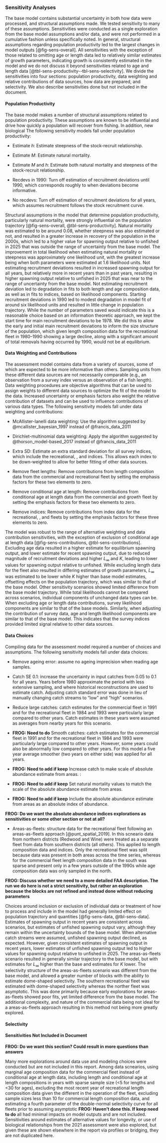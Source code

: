 ### Sensitivity Analyses {#sec-assmt-sens}

The base model contains substantial uncertainty in both how data were processed, and structural assumptions made. We tested sensitivity to many of these assumptions. Sensitivities were conducted as a single exploration from the base model assumptions and/or data, and were not performed in a cumulative fashion unless specifically noted. In general, structural assumptions regarding population productivity led to the largest changes in model outputs [@fig-sens-overall]. All sensitivities with the exception of those related to omitting age or length data led to relatively similar estimates of growth parameters, indicating growth is consistently estimated in the model and we do not discuss it beyond sensitivities related to age and length data [@tbl-sens-productivity--tbl-sens-selectivity]. We divide the sensitivities into four sections: population productivity, data weighting and relative contributions of data sources, how data are prepared, and selectivity. We also describe sensitivities done but not included in the document. 

#### Population Productivity

The base model makes a number of structural assumptions related to population productivity. These assumptions are known to be influential and drive how quickly a population will recover from fishing. In addition, new biological The following sensitivity models fall under population productivity:

-   Estimate $h$: Estimate steepness of the stock-recruit relationship.

-   Estimate $M$: Estimate natural mortality.

-   Estimate $M$ and $h$: Estimate both natural mortality and steepness of the stock-recruit relationship.

-   Recdevs in 1990: Turn off estimation of recruitment deviations until 1990, which corresponds roughly to when deviations become informative. 

-   No recdevs: Turn off estimation of recruitment deviations for all years, which assumes recruitment follows the stock recruitment curve. 

Structural assumptions in the model that determine population productivity, particularly natural mortality, were strongly influential on the population trajectory [@fig-sens-overall, @tbl-sens-productivity]. Natural mortality was estimated to be around 0.08, whether steepness was also estimated or not, and resulted in a greater increase in recovery of the population in the 2000s, which led to a higher value for spawning output relative to unfished in 2025 that was outside the range of uncertainty from the base model. The improvement in total likelihood when estimating natural mortality or steepness was approximately one likelihood unit, with the greatest increase being when both parameters were estimated at 1.6 likelihood units.  Not estimating recruitment deviations resulted in increased spawning output for all years, but relatively more in recent years than in past years, resulting in higher spawning output relative to unfished in 2025 that was near to the range of uncertainty from the base model. Not estimating recruitment deviation led to degradation in fits to both length and age composition data, as well as in fits to indices, based on likelihood components. Starting recruitment deviations in 1990 led to modest degradation in model fit of around six likelihood units and resulted in little change in population trajectory. While the number of parameters saved would indicate this is a reasonable choice based on an information theoretic approach, we kept the start time for main recruitment deviations to be 1978. We did this to allow the early and initial main recruitment deviations to inform the size structure of the population, which given length composition data for the recreational fleet in 1980--1990 showing a large decline, along with a significant amount of total removals having occurred by 1990, would not be at equilibrium.  


#### Data Weighting and Contributions

The assessment model contains data from a variety of sources, some of which are expected to be more informative than others. Sampling units from these different data sources are not necessarily comparable (e.g., an observation from a survey index versus an observation of a fish length). Data weighting procedures are objective algorithms that can be used to assign weights to different data sources to optimize the fit of the model to the data. Increased uncertainty or emphasis factors also weight the relative contribution of datasets and can be used to influence contributions of various data types. The following sensitivity models fall under data weighting and contributions:

-   McAllister-Ianelli data weighting: Use the algorithm suggested by @mcallister_bayesian_1997 instead of @francis_data_2011

-   Dirichlet-multinomial data weighting: Apply the algorithm suggested by @thorson_model-based_2017 instead of @francis_data_2011

-   Extra SD: Estimate an extra standard deviation for all survey indices, which include the recreational, \gls{s-ccfrp}, and \gls{rov} indices. This allows each index to be down-weighted to allow for better fitting of other data sources.

-   Remove fleet lengths: Remove contributions from length composition data from the commercial and recreational fleet by setting the emphasis factors for these two elements to zero.

-   Remove conditional age at length: Remove contributions from conditional age at length data from the commercial and growth fleet by setting the emphasis factors for these two elements to zero. 

-   Remove indices: Remove contributions from index data for the recreational, \gls{s-ccfrp}, and \gls{rov} fleets by setting the emphasis factors for these three elements to zero. 

The model was robust to the range of alternative weighting and data contribution sensitivities, with the exception of exclusion of conditional age at length data [@fig-sens-contributions, @tbl-sens-contributions]. Excluding age data resulted in a higher estimate for equilibrium spawning output, and lower estimate for recent spawning output, due to reduced magnitude of recruitment deviations and higher $L_{\infty}$ and $K$, leading to lower values for spawning output relative to unfished. While excluding length data for the fleet also resulted in differing estimates of growth parameters, $L_{\infty}$ was estimated to be lower while $K$ higher than base model estimates, offsetting effects on the population trajectory, which was similar to that of the base model. Other sensitivity scenarios showed limited difference from the base model trajectory. While total likelihoods cannot be compared across scenarios, individual components of unchanged data types can be. When excluding age or length data contributions, survey likelihood components are similar to that of the base models. Similarly, when adjusting the contribution of survey data, age and length likelihood components are similar to that of the base model. This indicates that the survey indices provided limited signal relative to other data sources.


#### Data Choices

Compiling data for the assessment model required a number of choices and assumptions. The following sensitivity models fall under data choices:

-   Remove ageing error: assume no ageing imprecision when reading age samples.

-   Catch SE 0.1: increase the uncertainty in input catches from 0.05 to 0.1 for all years. Years before 1980 approximate the period with less extensive sampling, and where historical reconstructions are used to estimate catch. Adjusting catch standard error was done in lieu of manually changing catch streams to "low" and "high" scenarios.

-   Reduce large catches: catch estimates for the commercial fleet in 1991 and for the recreational fleet in 1984 and 1993 were particularly large compared to other years. Catch estimates in these years were assumed as averages from nearby years for this scenario. 

-   **FROG: Need to do** Smooth catches: catch estimates for the commercial fleet in 1991 and for the recreational fleet in 1984 and 1993 were particularly large compared to other years. However, some years could also be abnormally low compared to other years. For this model a five year average smoother (two years on either side) was applied for all years.

-   **FROG: Need to add if keep** Increase catch to make scale of absolute \gls{rov} abundance estimate from \gls{mpa} areas. :

-   **FROG: Need to add if keep** Set natural mortality values to match the scale of the absolute \gls{rov} abundance estimate from \gls{mpa} areas. 

-   **FROG: Need to add if keep** Include the absolute \gls{rov} abundance estimate from \gls{mpa} areas as an absolute index of abundance. 

**FROG: Do we want the absolute abundance indices explorations as sensitivities or some other section or not at all?** 

-   Areas-as-fleets: structure data for the recreational fleet following an areas-as-fleets approach [@punt_spatial_2019]. In this scneario data from northern districts (Redwood and Wine) were treated as a separate fleet from data from southern districts (all others). This applied to length composition data and indices. Only the recreational fleet was split because data was present in both areas across the time series, whereas for the commercial fleet length composition data in the south was sparse and present only in a few years outside of the 1990s while age composition data was only sampled in the north.  

**FROG: Discuss whether we need to a more detailed FAA description. The run we do here is not a strict sensitivity, but rather an exploration because the blocks are not refined and instead done without reducing parameters**

Choices around inclusion or exclusion of individual data or treatment of how to process and include in the model had generally limited effect on population trajectory and quantities [@fig-sens-data, @tbl-sens-data]. Estimates of spawning output in recent years are consistent across scenarios, but estimates of unfished spawning output vary, although they remain within the uncertainty bounds of the base model. When alternative catch streams were assumed, unfished spawning output declined, as expected. However, given consistent estimates of spawning output in recent years, lower estimates of unfished spawning output led to higher values for spawning output relative to unfished in 2025. The areas-as-fleets scenario resulted in generally similar trajectory to the base model, but with estimates for $L_{\infty}$ higher than the base and estimates for $K$ lower. The selectivity structure of the areas-as-fleets scenario was different from the base model, and allowed a greater number of blocks with the ability to estimate dome-shaped selectivity. The southern recreational fleet was estimated with dome-shaped selectivity whereas the norther fleet was asymptotic. This was done primarily because early explorations for areas-as-fleets showed poor fits, yet limited difference from the base model. The additional complexity, and nature of the commercial data being not ideal for a areas-as-fleets approach resulting in this method not being more greatly explored.

#### Selectivity 

#### Sensitivities Not Included in Document

**FROG: Do we want this section? Could result in more questions than answers**

Many more explorations around data use and modeling choices were conducted but are not included in this report. Among data scnearios, using marginal age composition data for the commercial fleet instead of conditional age at length data, including length and conditional age at length compositions in years with sparse sample size (<5 for lengths and <30 for ages), excluding the most recent year of recreational length composition data given the different in the operation of the fleet, excluding sample sizes less than 10 for commercial length composition data, and estimating a fourth parameter of the double-normal selectivity curve for all fleets prior to assuming asymptotic **FROG: Haven't done this. If keep need to do** all had minimal impacts on model outputs and are not included. Sensitivities around estimates of alternative values for longevity, or use of biological relationships from the 2021 assessment were also explored, but given these are shown elsewhere in the report via profiles or bridging, they are not duplicated here. 
